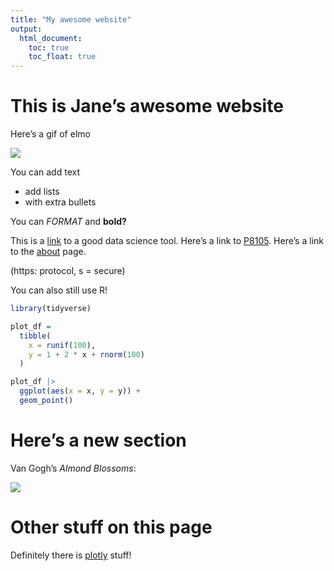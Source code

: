 ```yaml
---
title: "My awesome website"
output: 
  html_document:
    toc: true
    toc_float: true
---
```


# This is Jane's awesome website

Here's a gif of elmo

![](https://media.giphy.com/media/drXGoW1iudhKw/giphy.gif)

You can add text

 * add lists
 * with extra bullets
 
You can *FORMAT* and **bold?**

This is a [link](https://www.google.com/) to a good data science tool. Here's a link to [P8105](https://p8105.com). Here's a link to the [about](about.html) page.

(https: protocol, s = secure)

You can also still use R!

```r
library(tidyverse)

plot_df =
  tibble(
    x = runif(100),
    y = 1 + 2 * x + rnorm(100)
  )

plot_df |> 
  ggplot(aes(x = x, y = y)) +
  geom_point()
```

# Here's a new section

Van Gogh's *Almond Blossoms*:

![](D:/Personal/Van Gogh.jfif)

# Other stuff on this page

Definitely there is [plotly](plotly.html) stuff!